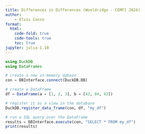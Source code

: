 ```yaml
---
title: Differences in Differences (Wooldridge - CEMFI 2024)
author:
    - Elvis Casco
format:
  html:
    code-fold: true
    code-tools: true
    toc: true
jupyter: julia-1.10
---
```


```julia
using DuckDB
using DataFrames

# create a new in-memory dabase
con = DBInterface.connect(DuckDB.DB)

# create a DataFrame
df = DataFrame(a = [1, 2, 3], b = [42, 84, 42])

# register it as a view in the database
DuckDB.register_data_frame(con, df, "my_df")

# run a SQL query over the DataFrame
results = DBInterface.execute(con, "SELECT * FROM my_df")
print(results)
```

```julia

```

```julia

```

```julia

```

```julia

```

```julia

```

```julia

```

```julia

```

```julia

```

```julia

```

```julia

```

```julia

```

```julia

```

```julia

```

```julia

```

```julia

```

```julia

```

```julia

```

```julia

```

```julia

```

```julia

```

```julia

```

```julia

```

```julia

```

```julia

```

```julia

```

```julia

```

```julia

```

```julia

```

```julia

```

```julia

```

```julia

```

```julia

```

```julia

```

```julia

```

```julia

```

```julia

```

```julia

```

```julia

```

```julia

```

```julia

```

```julia

```

```julia

```

```julia

```

```julia

```

```julia

```

```julia

```

```julia

```

```julia

```

```julia

```

```julia

```

```julia

```

```julia

```

```julia

```

```julia

```

```julia

```

```julia

```

```julia

```

```julia

```

```julia

```

```julia

```

```julia

```

```julia

```

```julia

```

```julia

```

```julia

```

```julia

```

```julia

```

```julia

```

```julia

```

```julia

```

```julia

```

```julia

```

```julia

```

```julia

```

```julia

```

```julia

```

```julia

```

```julia

```

```julia

```

```julia

```

```julia

```

```julia

```

```julia

```

```julia

```

```julia

```

```julia

```

```julia

```

```julia

```

```julia

```

```julia

```

```julia

```

```julia

```

```julia

```

```julia

```

```julia

```

```julia

```

```julia

```

```julia

```

```julia

```

```julia

```

```julia

```

```julia

```

```julia

```

```julia

```

```julia

```

```julia

```

```julia

```

```julia

```
